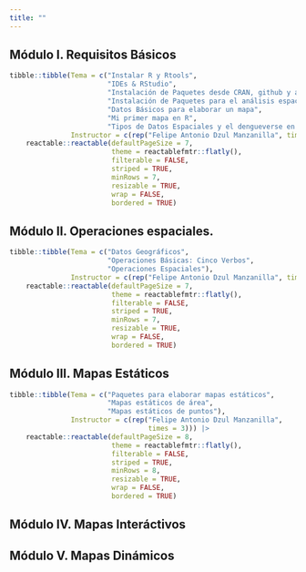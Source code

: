 ```yaml
---
title: ""
---
```


## Módulo I. Requisitos Básicos

```r
tibble::tibble(Tema = c("Instalar R y Rtools",
                        "IDEs & RStudio",
                        "Instalación de Paquetes desde CRAN, github y archivo",
                        "Instalación de Paquetes para el análisis espacial",
                        "Datos Básicos para elaborar un mapa",
                        "Mi primer mapa en R",
                        "Tipos de Datos Espaciales y el dengueverse en R"),
               Instructor = c(rep("Felipe Antonio Dzul Manzanilla", times = 7))) |>
    reactable::reactable(defaultPageSize = 7,
                         theme = reactablefmtr::flatly(),
                         filterable = FALSE,
                         striped = TRUE,
                         minRows = 7,
                         resizable = TRUE, 
                         wrap = FALSE, 
                         bordered = TRUE)

```

## Módulo II. Operaciones espaciales.
```r
tibble::tibble(Tema = c("Datos Geográficos",
                        "Operaciones Básicas: Cinco Verbos",
                        "Operaciones Espaciales"),
               Instructor = c(rep("Felipe Antonio Dzul Manzanilla", times = 3))) |>
    reactable::reactable(defaultPageSize = 7,
                         theme = reactablefmtr::flatly(),
                         filterable = FALSE,
                         striped = TRUE,
                         minRows = 7,
                         resizable = TRUE, 
                         wrap = FALSE, 
                         bordered = TRUE)

```

## Módulo III. Mapas Estáticos

```r
tibble::tibble(Tema = c("Paquetes para elaborar mapas estáticos",
                        "Mapas estáticos de área",
                        "Mapas estáticos de puntos"),
               Instructor = c(rep("Felipe Antonio Dzul Manzanilla", 
                                  times = 3))) |>
    reactable::reactable(defaultPageSize = 8,
                         theme = reactablefmtr::flatly(),
                         filterable = FALSE,
                         striped = TRUE,
                         minRows = 8,
                         resizable = TRUE, 
                         wrap = FALSE, 
                         bordered = TRUE)

```


## Módulo IV. Mapas Interáctivos


## Módulo V. Mapas Dinámicos
